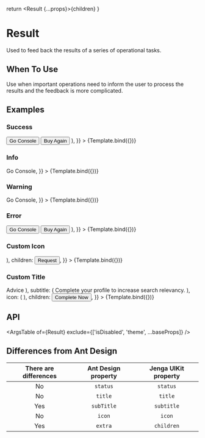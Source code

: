

<Meta title="Content/Result" component={Result} />

  return <Result {...props}>{children}</Result>
}

# Result

Used to feed back the results of a series of operational tasks.

## When To Use

Use when important operations need to inform the user to process the results and the feedback is more complicated.

## Examples

### Success

<Canvas>
  <Story
    name="Success"
    args={{
      status: 'success',
      title: 'Successfully Purchased Cloud Server ECS!',
      subtitle:
        'Order number: 2017182818828182881 Cloud server configuration takes 1-5 minutes, please wait.',
      children: (
        <Space>
          <Button type="primary">Go Console</Button>
          <Button type="default">Buy Again</Button>
        </Space>
      ),
    }}
  >
    {Template.bind({})}
  </Story>
</Canvas>

### Info

<Canvas>
  <Story
    name="Info"
    args={{
      status: 'info',
      title: 'Your operation has been executed',
      children: <Button type="primary">Go Console</Button>,
    }}
  >
    {Template.bind({})}
  </Story>
</Canvas>

### Warning

<Canvas>
  <Story
    name="Warning"
    args={{
      status: 'warning',
      title: 'There are some problems with your operation',
      children: <Button type="primary">Go Console</Button>,
    }}
  >
    {Template.bind({})}
  </Story>
</Canvas>

### Error

<Canvas>
  <Story
    name="Error"
    args={{
      status: 'error',
      title: 'Submission Failed',
      subtitle:
        'Please check and modify the following information before resubmitting.',
      children: (
        <Space>
          <Button type="primary">Go Console</Button>
          <Button type="default">Buy Again</Button>
        </Space>
      ),
    }}
  >
    {Template.bind({})}
  </Story>
</Canvas>

### Custom Icon

<Canvas>
  <Story
    name="Custom Icon"
    args={{
      title: 'Access is denied!',
      subtitle: 'Request access from the administrator.',
      icon: (
        <Element styles={{ color: '#note', fontSize: '10x' }}>
          <LockFilled />
        </Element>
      ),
      children: <Button type="default">Request</Button>,
    }}
  >
    {Template.bind({})}
  </Story>
</Canvas>

### Custom Title

<Canvas>
  <Story
    name="Custom Title"
    args={{
      title: (
        <Title level={3} preset="h2">
          Advice
        </Title>
      ),
      subtitle: (
        <Text.Selection>
          Complete your profile to increase search relevancy.
        </Text.Selection>
      ),
      icon: (
        <Element styles={{ color: '#purple', fontSize: '12x' }}>
          <BulbFilled />
        </Element>
      ),
      children: <Button type="primary">Complete Now</Button>,
    }}
  >
    {Template.bind({})}
  </Story>
</Canvas>

## API

<ArgsTable of={Result} exclude={['isDisabled', 'theme', ...baseProps]} />

## Differences from Ant Design

| There are differences | Ant Design property | Jenga UIKit property |
| :-------------------: | :-----------------: | :------------------: |
|          No           |      `status`       |       `status`       |
|          No           |       `title`       |       `title`        |
|          Yes          |     `subTitle`      |      `subtitle`      |
|          No           |       `icon`        |        `icon`        |
|          Yes          |       `extra`       |      `children`      |
